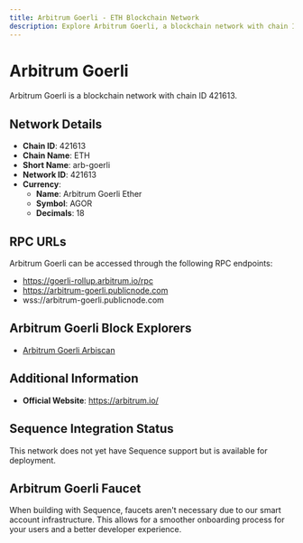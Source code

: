 ```yaml
--- 
title: Arbitrum Goerli - ETH Blockchain Network
description: Explore Arbitrum Goerli, a blockchain network with chain ID 421613. Learn about its native currency, Arbitrum Goerli Ether, and how to interact with the network.
---
```


# Arbitrum Goerli

Arbitrum Goerli is a blockchain network with chain ID 421613.

## Network Details

- **Chain ID**: 421613
- **Chain Name**: ETH
- **Short Name**: arb-goerli
- **Network ID**: 421613
- **Currency**: 
  - **Name**: Arbitrum Goerli Ether
  - **Symbol**: AGOR
  - **Decimals**: 18

## RPC URLs

Arbitrum Goerli can be accessed through the following RPC endpoints:

- https://goerli-rollup.arbitrum.io/rpc
- https://arbitrum-goerli.publicnode.com
- wss://arbitrum-goerli.publicnode.com

## Arbitrum Goerli Block Explorers

- [Arbitrum Goerli Arbiscan](https://goerli.arbiscan.io)

## Additional Information

- **Official Website**: https://arbitrum.io/

## Sequence Integration Status

This network does not yet have Sequence support but is available for deployment.

## Arbitrum Goerli Faucet

When building with Sequence, faucets aren't necessary due to our smart account infrastructure. This allows for a smoother onboarding process for your users and a better developer experience.
